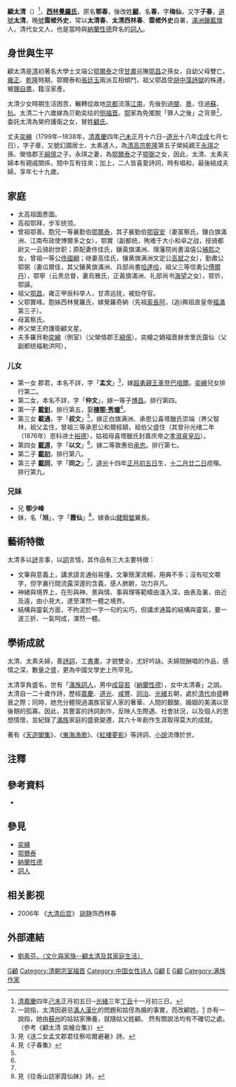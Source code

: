 {{東亞女性歷史人物
|名稱 =顧太清
|身份 =
|國家 =
|屆數 =
|最高職務 =
|前任 = 
|繼任 = 
|圖片名稱 = Gu Taiqing.jpg
|圖片大小 =
|圖片說明 =
|姓=[[西林覺羅|西林覺羅]]
|名=鄂春
|姓名=
|字=
|官職 =
|封爵 =
|封號 =
|位號=
|位階=
|品階=
|御稱號 =<!--日本皇族之稱號-->
|宮號1 =<!--日本皇族之宮號-->
|宮號2 =<!--朝鮮王族之宮號-->
|封地 =
|湯沐邑 =
|神號 =
|尊號 =
|族裔 = 
|信仰 = <!--指的是宗教信仰-->
|旗籍 =滿洲[[镶蓝旗|鑲藍旗]]
|氏族 =
|府邸 =
|世系 = 
|初名 =
|乳名 =<!--日本、朝鮮、琉球以外人物用-->
|幼名 =<!--日本人用-->
|兒名 =<!--朝鮮人用-->
|童名 =<!--琉球人用-->
|小字=
|號=
|法號=
|院號=
|其他名號=
|出生日期=[[嘉慶|嘉慶]]四年已未正月初五日<br>{{birth date|1799|2|9}}
|出生地點=[[北京|北京]]西郊香山
|婚年=
|逝世日期=[[光绪|光绪]]三年丁丑十一月初三日<br>{{death date and age|1877|12|7|1799|2|9}}
|逝世地點=[[大佛寺|大佛寺]]北岔府邸
|諡號=
|墓葬=
|祠廟=
|父親=[[鄂实峰|鄂实峰]]
|嫡母=
|母親=富察氏
|夫=貝勒[[奕繪|奕繪]]
|婚姻名份=側福晉
|夫之父=榮恪郡王[[綿億|綿億]]
|夫之母=側福晉王佳氏
|夫之嫡母=嫡福晉章佳氏
|夫之元配=嫡福晉[[赫舍里氏|赫舍里氏]]
|夫之正室=
|夫之繼室=
|夫之平妻=
|夫之側室=
|兄弟=
|姊妹=
|嫡兄弟=
|嫡姊妹=
|庶兄弟=
|庶姊妹=
|同胞兄弟=
|同胞姊妹=
|異母兄弟=
|異母姊妹=
|異父兄弟=
|異父姊妹=
|繼兄弟=
|繼姊妹=
|子=追封鎮國公[[載釗|載釗]]<br>已革輔國將軍[[載初|載初]]<br>奕繪五子[[載同|載同]]
|女=奕繪長女<br>奕繪次女<br>奕繪三女[[載通|載通]]<br>奕繪四女[[載道|載道]]
|養子=
|養女=
|繼子=
|繼女=
|其他親屬 =祖父：[[鄂昌|鄂昌]]<br>叔曾祖：[[鄂尔泰|鄂尔泰]]<br>養父：荣王府护卫[[顾文星|顾文星]]<br>孫：已革奉恩鎮國公[[溥楣|溥楣]]
|經歷 = 
|著作 =《[[红楼梦影|红楼梦影]]》、《[[天游阁集|天游阁集]]》
|注釋=}}

'''顧太清'''（{{bd|1799年||1877年|catIdx=G顧}}）<ref>[[清朝|清]][[嘉慶|嘉慶]]四年[[己未|己未]]正月初五日─[[光緒|光緒]]三年[[丁丑|丁丑]]十一月初三日。</ref>，'''[[西林覺羅氏|西林覺羅氏]]'''，原名'''鄂春'''，後改姓'''[[顧姓|顧]]'''，名'''春'''，字'''梅仙'''，又字'''子春'''，[[道教|道]][[號|號]]'''太清'''，晚[[號|號]]'''雲槎外史'''，常以'''太清春'''、'''太清西林春'''、'''雲槎外史'''自署，[[满洲|滿洲]][[镶蓝旗|鑲藍旗]]人，清代女文人，也是當時與[[納蘭性德|納蘭性德]]齊名的[[詞人|詞人]]。

==身世與生平==
顧太清是[[清朝|清]]初著名大學士文端公[[鄂爾泰|鄂爾泰]]之侄[[甘肅省_(清)|甘肅]]巡撫[[鄂昌|鄂昌]]之孫女，自幼父母雙亡。[[雍正|雍正]]、[[乾隆|乾隆]]時期，鄂爾泰和[[張廷玉|張廷玉]]兩派互相傾鬥，祖父鄂昌受[[胡中藻|胡中藻]][[文字獄|詩獄]]的株連，被[[賜死|賜自盡]]，籍沒家產。

太清少女時期生活困苦，輾轉從故地[[京都|京都]]流落[[江南|江南]]，先後到過[[福建省_(清)|閩]]、[[廣東省_(清)|粵]]，住過[[苏州市|蘇]]、[[杭州市|杭]]。太清二十六歲嫁為贝勒奕绘的[[侧福晋|侧福晋]]。[[鄂姓|鄂]]家為免擺脫「罪人之後」之背景<ref>一說指，太清因避忌[[滿人漢化|滿人漢化]]的問題和姑侄為婚的事實，而改顧姓。[http://saturn.ihp.sinica.edu.tw/~huangkc/nhist/7-1.htm] {{Wayback|url=http://saturn.ihp.sinica.edu.tw/~huangkc/nhist/7-1.htm |date=20210301061711 }} 亦有一說指，她由[[蘇州|蘇州]]的姑姑家撫養，就隨姑父姓顧。 然有關說法均有不確切之處。（參考《顧太清 奕繪合集》）</ref>，委託太清為榮府護衛之女，冒姓[[顾姓|顧氏]]。

丈夫[[奕繪|奕繪]]（1799年─1838年，[[清朝|清]][[嘉慶|嘉慶]]四年[[己未|己未]]正月十六日─[[道光|道光]]十八年[[戊戌|戊戌]]七月七日），字子章，又號幻園居士、太素道人，為[[清高宗|清高宗]][[乾隆|乾隆]]第五子榮純親王[[永琪|永琪]]之孫、榮恪郡王[[綿億|綿億]]之子。永琪之妻，為[[鄂爾泰|鄂爾泰]]之子[[鄂弼|鄂弼]]之女，因此，太清、太素夫婦本有親戚關係，間中互有往來；加上，二人皆喜愛詩詞，時有唱和，最後結成夫婦。享年七十九歲。

==家庭==
*太高祖圖彥圖。
*高祖鄂拜，步军统领。
*曾祖鄂善。胞兄一等襄勤伯[[鄂爾泰|鄂爾泰]]，其子襄勤伯[[鄂容安|鄂容安]]（妻富察氏，鑲白旗滿洲、江南布政使博爾多之女），鄂實（副都统，殉难于大小和卓之战，授骑都尉又一云骑尉世职；原配妻佟佳氏，鑲黃旗滿洲、理藩院尚書溫僖公[[補熙|補熙]]之女，曾祖一等公[[佟國綱|佟國綱]]；继妻高佳氏，镶黄旗满洲文定公[[高斌|高斌]]之女），勤肅公鄂弼（妻瓜爾佳，其父鑲黄旗滿洲、兵部尚書[[哈達哈|哈達哈]]，祖父三等信勇公[[傅爾丹|傅爾丹]]），鄂寧（云贵总督，妻烏雅氏，正黃旗滿洲、礼部尚书[[海望|海望]]之女），鄂忻，鄂謨。
*祖父[[鄂昌|鄂昌]]，雍正甲辰科举人，甘肃巡抚，被劾夺官。
*父鄂實峰。胞姊西林覺羅氏，嫁覺羅奇納（先祖[[索長阿|索長阿]]，(追)興祖直皇帝[[福滿|福滿]]第三子）。
*母富察氏。
*养父榮王府護衛顧文星。
*夫多羅貝勒[[奕繪|奕繪]]（側室）（父榮恪郡王[[綿億|綿億]]）。奕繪之嫡福晋赫舍里氏靄仙（父副都统福勒洪阿），

=== 儿女 ===
*第一女 郡君，本名不詳，字「'''孟文'''」<ref>見《送二女孟文郡君往察哈爾避暑》詩。</ref>，嫁[[超勇親王|超勇親王]][[車登巴咱爾|車登巴咱爾]]。[[奕繪|奕繪]]兒女排行第二。
*第二女，本名不詳，字「'''仲文'''」，嫁一等子[[博昌|博昌]]。排行第四。
*第一子 '''[[載釗|載釗]]'''，排行第五，娶'''[[棟鄂·秀塘|棟鄂·秀塘]]'''<ref name="見《子春集》">見《子春集》</ref>。
*第三女 '''載通'''，字「'''叔文'''」<ref name="見《子春集》"/>，嫁正白旗满洲、承恩公喜塔臘氏崇端（养父智林，祖父孟住，曾祖三等承恩公和爾經額，祖伯父盛住（其曾孙光绪二年（1876年）恩科进士[[裕德|裕德]]），姑祖母喜塔臘氏封嘉庆帝之[[孝淑睿皇后|孝淑睿皇后]]）。
*第四女 '''[[載道|載道]]'''，字「'''以文'''」<ref name="見《子春集》"/>。嫁二等敦惠伯[[承忠|承忠]]。排行第七。
*第二子 '''[[载初_(清朝)|載初]]'''，排行第八。
*第三子 '''[[載同|載同]]'''，字「'''同之'''」<ref name="見《子春集》"/>，[[道光|道光]]十四年[[正月初五|正月初五日]]生，[[十二月廿二|十二月廿二日]]痘殤。排行第九。

=== 兄妹 ===
*兄 '''鄂少峰'''
*妹，名「'''旭'''」，字「'''霞仙'''」<ref>見《往香山訪家霞仙妹》詩。</ref>，嫁香山[[健锐营|健銳營]]翼長。

==藝術特徵==
太清多以[[诗歌|詩]]言事，以[[詞_(文學)|詞]]言情，其作品有三大主要特徵：
*文筆與意義上，講求語言通俗易懂，文筆簡潔流輰，用典不多；沒有咬文嚼字，但字裏行間流露深邃的含義，感人肺腑，功力非凡。
*神緒與境界上，在形與神、景與情、事與理等範疇由淺入深，由表及裏，由近及遠，由小見大，達至渾然一體之境界。
*結構與靈氣方面，不拘泥於一字一句的尖巧，但講求通篇的結構與靈氣，要一波三折、一氣呵成，渾然一體。

==學術成就==
太清、太素夫婦，善[[詩|詩]][[詞_(文學)|詞]]，工[[書法|書]][[畫|畫]]，才貌雙全，尤好吟詠。夫婦間酬唱的作品，感情之深，數量之盛，更為中國文學史上所罕見。

太清享負盛名，世有「[[滿族|滿族]][[诗人|詞人]]，男中[[纳兰性德|成容若]]（[[納蘭性德|納蘭性德]]），女中太清春」之說。太清自一二十歲作詩，歷經[[嘉慶|嘉慶]]、[[道光|道光]]、[[咸丰_(年号)|咸豐]]、[[同治|同治]]、[[光緒|光緒]]五朝，處於[[清代|清代]]由盛轉衰之際；同時，她充分體現過滿族官宦人家的奢華、人間的艱酸、婚姻的美滿以至後期的孤寡。因此，其豐富的詩詞創作，反映人生際遇、社會狀況，以及個人的思想情懷，並紀錄了[[滿族|滿族]]家庭的盛衰變遷，其六十年創作生涯取得莫大的成就。

著有《[[天遊閣集|天遊閣集]]》、《[[東海漁歌|東海漁歌]]》、《[[紅樓夢影|紅樓夢影]]》等詩詞、[[小說|小說]]流傳於世。

==注釋==
{{Reflist}}

==參考資料==
*{{cite book zh |author= 顧太清、奕繪|coauthors= |title=顧太清 奕繪合集 |othertitle= |format= |editor=張璋 |others= |edition= |chapterauthor= |chapter= |chapterformat= |location=上海 |publisher=上海古籍出版社 |date=1998年12月 |pages= |accessdate= |id=ISBN 978-7-5325-2338-2 |doi = |url= |quote = }}

==參見==
*[[奕繪|奕繪]]
*[[鄂爾泰|鄂爾泰]]
*[[納蘭性德|納蘭性德]]
*[[詞人|詞人]]

==相关影视==
*2006年 《[[大清后宫|大清后宫]]》 [[胡静|胡静]]饰西林春

==外部連結==
*[http://saturn.ihp.sinica.edu.tw/~huangkc/nhist/7-1.htm 劉素芬，〈文化與家族--顧太清及其家庭生活〉] {{Wayback|url=http://saturn.ihp.sinica.edu.tw/~huangkc/nhist/7-1.htm |date=20210301061711 }}

{{Wikisource_author}}

{{Authority control}}

[[Category:清朝詞人|G顧]]
[[Category:清朝宗室福晋|Category:清朝宗室福晋]]
[[Category:中国女性诗人|Category:中国女性诗人]]
[[Category:鑲藍旗滿洲人|G顧]]
[[Category:西林覺羅氏|E]]
[[Category:幼年失親者|G顧]]
[[Category:满族作家|Category:满族作家]]